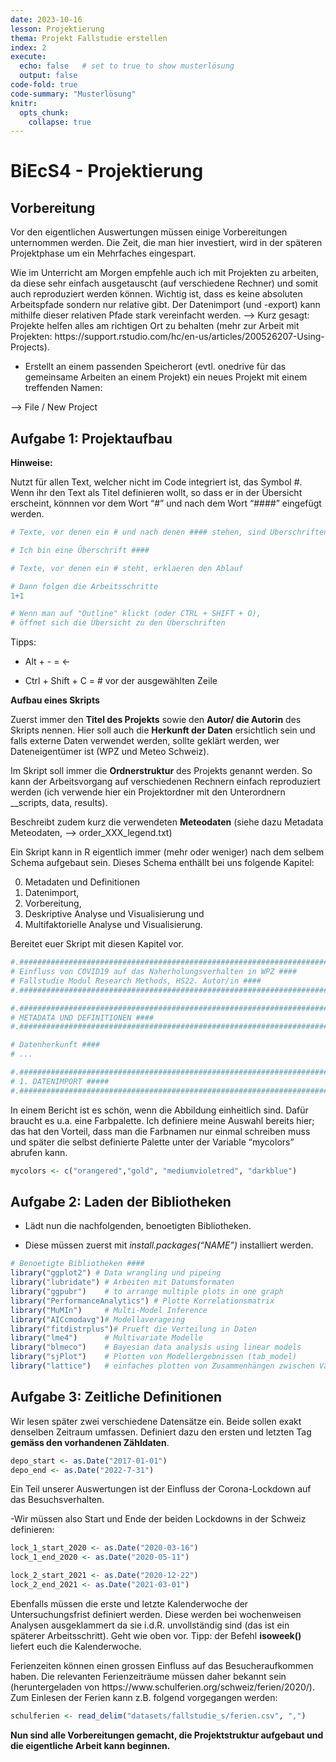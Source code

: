 ```yaml
---
date: 2023-10-16
lesson: Projektierung
thema: Projekt Fallstudie erstellen
index: 2
execute: 
  echo: false   # set to true to show musterlösung
  output: false
code-fold: true
code-summary: "Musterlösung"
knitr:
  opts_chunk: 
    collapse: true
---
```


# BiEcS4 - Projektierung

## Vorbereitung

Vor den eigentlichen Auswertungen müssen einige Vorbereitungen unternommen werden. Die Zeit, die man hier investiert, wird in der späteren Projektphase um ein Mehrfaches eingespart. 

Wie im Unterricht am Morgen empfehle auch ich mit Projekten zu arbeiten, da diese sehr einfach ausgetauscht (auf verschiedene Rechner) und somit auch reproduziert werden können. Wichtig ist, dass es keine absoluten Arbeitspfade sondern nur relative gibt. Der Datenimport (und -export) kann mithilfe dieser relativen Pfade stark vereinfacht werden. --> Kurz gesagt: Projekte helfen alles am richtigen Ort zu behalten (mehr zur Arbeit mit Projekten: https://support.rstudio.com/hc/en-us/articles/200526207-Using-Projects).

- Erstellt an einem passenden Speicherort (evtl. onedrive für das gemeinsame Arbeiten an einem Projekt) ein neues Projekt mit einem treffenden Namen:

--> File / New Project

## Aufgabe 1: Projektaufbau

__Hinweise:__

Nutzt für allen Text, welcher nicht im Code integriert ist, das Symbol #. Wenn ihr den Text als Titel definieren wollt, so dass er in der Übersicht erscheint, könnnen vor dem Wort "#" und nach dem Wort "####" eingefügt werden.

```r
# Texte, vor denen ein # und nach denen #### stehen, sind Überschriften

# Ich bin eine Überschrift ####

# Texte, vor denen ein # steht, erklaeren den Ablauf

# Dann folgen die Arbeitsschritte
1+1

# Wenn man auf "Outline" klickt (oder CTRL + SHIFT + O), 
# öffnet sich die Übersicht zu den Überschriften
```

Tipps: 

- Alt + - = <- 

- Ctrl + Shift + C = # vor der ausgewählten Zeile

__Aufbau eines Skripts__

Zuerst immer den __Titel des Projekts__ sowie den __Autor/ die Autorin__ des Skripts nennen. Hier soll auch die __Herkunft der Daten__ ersichtlich sein und falls externe Daten verwendet werden, sollte geklärt werden, wer Dateneigentümer ist (WPZ und Meteo Schweiz).

Im Skript soll immer die __Ordnerstruktur__ des Projekts genannt werden. So kann der Arbeitsvorgang auf verschiedenen Rechnern einfach reproduziert werden (ich verwende hier ein Projektordner mit den Unterordnern __scripts, data, results).

Beschreibt zudem kurz die verwendeten __Meteodaten__ (siehe dazu Metadata Meteodaten, --> order_XXX_legend.txt)

Ein Skript kann in R eigentlich immer (mehr oder weniger) nach dem selbem Schema aufgebaut sein. Dieses Schema enthällt bei uns folgende Kapitel: 

0) Metadaten und Definitionen
1) Datenimport, 
2) Vorbereitung, 
3) Deskriptive Analyse und Visualisierung und 
4) Multifaktorielle Analyse und Visualisierung.

Bereitet euer Skript mit diesen Kapitel vor.

```r
#.###########################################################################################
# Einfluss von COVID19 auf das Naherholungsverhalten in WPZ ####
# Fallstudie Modul Research Methods, HS22. Autor/in ####
#.##########################################################################################

#.##########################################################################################
# METADATA UND DEFINITIONEN ####
#.##########################################################################################

# Datenherkunft ####
# ...

#.##########################################################################################
# 1. DATENIMPORT #####
#.##########################################################################################

```

In einem Bericht ist es schön, wenn die Abbildung einheitlich sind. Dafür braucht es u.a. eine Farbpalette. Ich definiere meine Auswahl bereits hier; das hat den Vorteil, dass man die Farbnamen nur einmal schreiben muss und später die selbst definierte Palette unter der Variable "mycolors" abrufen kann.

```r
mycolors <- c("orangered","gold", "mediumvioletred", "darkblue")
```


## Aufgabe 2: Laden der Bibliotheken

- Lädt nun die nachfolgenden, benoetigten Bibliotheken.

- Diese müssen zuerst mit _install.packages("NAME")_ installiert werden.

```r
# Benoetigte Bibliotheken ####
library("ggplot2") # Data wrangling und pipeing
library("lubridate") # Arbeiten mit Datumsformaten
library("ggpubr")    # to arrange multiple plots in one graph
library("PerformanceAnalytics") # Plotte Korrelationsmatrix
library("MuMIn")     # Multi-Model Inference
library("AICcmodavg")# Modellaverageing
library("fitdistrplus")# Prueft die Verteilung in Daten
library("lme4")      # Multivariate Modelle
library("blmeco")    # Bayesian data analysis using linear models
library("sjPlot")    # Plotten von Modellergebnissen (tab_model)
library("lattice")   # einfaches plotten von Zusammenhängen zwischen Variablen
```

## Aufgabe 3: Zeitliche Definitionen

Wir lesen später zwei verschiedene Datensätze ein. Beide sollen exakt denselben Zeitraum umfassen. Definiert dazu den ersten und letzten Tag __gemäss den vorhandenen Zähldaten__.

```r
depo_start <- as.Date("2017-01-01")
depo_end <- as.Date("2022-7-31")
```


Ein Teil unserer Auswertungen ist der Einfluss der Corona-Lockdown auf das Besuchsverhalten. 

-Wir müssen also Start und Ende der beiden Lockdowns in der Schweiz definieren:

```r
lock_1_start_2020 <- as.Date("2020-03-16")
lock_1_end_2020 <- as.Date("2020-05-11")

lock_2_start_2021 <- as.Date("2020-12-22")
lock_2_end_2021 <- as.Date("2021-03-01")
```

Ebenfalls müssen die erste und letzte Kalenderwoche der Untersuchungsfrist definiert werden. Diese werden bei wochenweisen Analysen ausgeklammert da sie i.d.R. unvollständig sind (das ist ein späterer Arbeitsschritt). Geht wie oben vor. Tipp: der Befehl __isoweek()__ liefert euch die Kalenderwoche.

Ferienzeiten können einen grossen Einfluss auf das Besucheraufkommen haben. Die relevanten Ferienzeiträume müssen daher bekannt sein (heruntergeladen von https://www.schulferien.org/schweiz/ferien/2020/). Zum Einlesen der Ferien kann z.B. folgend vorgegangen werden:

```r
schulferien <- read_delim("datasets/fallstudie_s/ferien.csv", ",")
```

__Nun sind alle Vorbereitungen gemacht, die Projektstruktur aufgebaut und die eigentliche Arbeit kann beginnen.__
